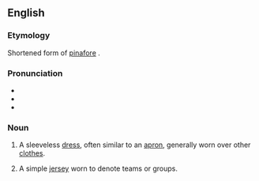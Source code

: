 ==English==

===Etymology===
Shortened form of [[pinafore]] {{suffix|en||y}}.

===Pronunciation===
* {{IPA|en|/ˈpɪni/}}
* {{audio|en|LL-Q1860 (eng)-Vealhurl-pinny.wav ‎|Audio (UK)}}
* {{rhymes|en|ɪni}}

===Noun===
{{en-noun}}

# A sleeveless [[dress]], often similar to an [[apron]], generally worn over other [[clothes]].
# {{lb|en|colloquial}} A simple [[jersey]] worn to denote teams or groups.